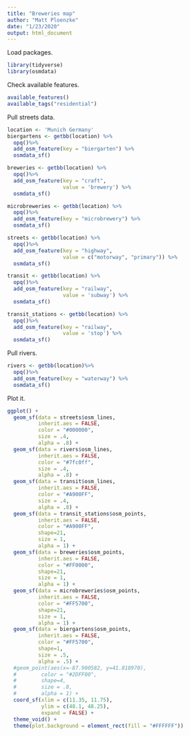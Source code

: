 ```yaml
---
title: "Breweries map"
author: "Matt Ploenzke"
date: "1/23/2020"
output: html_document
---
```


Load packages.
```r
library(tidyverse)
library(osmdata)
```

Check available features.
```r
available_features()
available_tags("residential")
```

Pull streets data.
```r
location <- 'Munich Germany'
biergartens <- getbb(location) %>%
  opq()%>%
  add_osm_feature(key = "biergarten") %>%
  osmdata_sf()

breweries <- getbb(location) %>%
  opq()%>%
  add_osm_feature(key = "craft",
                  value = 'brewery') %>%
  osmdata_sf()

microbreweries <- getbb(location) %>%
  opq()%>%
  add_osm_feature(key = "microbrewery") %>%
  osmdata_sf()

streets <- getbb(location) %>%
  opq()%>%
  add_osm_feature(key = "highway", 
                  value = c("motorway", "primary")) %>%
  osmdata_sf()

transit <- getbb(location) %>%
  opq()%>%
  add_osm_feature(key = "railway",
                  value = 'subway') %>%
  osmdata_sf()

transit_stations <- getbb(location) %>%
  opq()%>%
  add_osm_feature(key = "railway",
                  value = 'stop') %>%
  osmdata_sf()
```

Pull rivers.
```r
rivers <- getbb(location)%>%
  opq()%>%
  add_osm_feature(key = "waterway") %>%
  osmdata_sf()
```

Plot it.
```r
ggplot() +  
  geom_sf(data = streets$osm_lines,
          inherit.aes = FALSE,
          color = "#000000",
          size = .4,
          alpha = .8) +
  geom_sf(data = rivers$osm_lines,
          inherit.aes = FALSE,
          color = "#7fc0ff",
          size = .4,
          alpha = .8) +
  geom_sf(data = transit$osm_lines,
          inherit.aes = FALSE,
          color = "#A900FF",
          size = .4,
          alpha = .8) + 
  geom_sf(data = transit_stations$osm_points,
          inherit.aes = FALSE,
          color = "#A900FF",
          shape=21,
          size = 1,
          alpha = 1) +
  geom_sf(data = breweries$osm_points,
          inherit.aes = FALSE,
          color = "#FF0000",
          shape=21,
          size = 1,
          alpha = 1) +
  geom_sf(data = microbreweries$osm_points,
          inherit.aes = FALSE,
          color = "#FF5700",
          shape=21,
          size = 1,
          alpha = 1) +
  geom_sf(data = biergartens$osm_points,
          inherit.aes = FALSE,
          color = "#FF5700",
          shape=1,
          size = .5,
          alpha = .5) +
  #geom_point(aes(x=-87.900582, y=41.818970),
  #        color = "#2DFF00",
  #        shape=4, 
  #        size = .8,
  #        alpha = 1) + 
  coord_sf(xlim = c(11.35, 11.75), 
           ylim = c(48.1, 48.25),
           expand = FALSE) +
  theme_void() +
  theme(plot.background = element_rect(fill = "#FFFFFF"))
```

